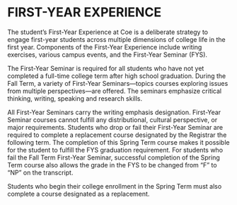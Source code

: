 # FIRST-YEAR EXPERIENCE

The student’s First-Year Experience at Coe is a deliberate strategy to engage first-year students across multiple dimensions of college life in the first year.  Components of the First-Year Experience include writing exercises, various campus events, and the First-Year Seminar (FYS).

The First-Year Seminar is required for all students who have not yet completed a full-time college term after high school graduation.  During the Fall Term, a variety of First-Year Seminars—topics courses exploring issues from multiple perspectives—are offered.  The seminars emphasize critical thinking, writing, speaking and research skills.  

All First-Year Seminars carry the writing emphasis designation.  First-Year Seminar courses cannot fulfill any distributional, cultural perspective, or major requirements.  Students who drop or fail their First-Year Seminar are required to complete a replacement course designated by the Registrar the following term.  The completion of this Spring Term course makes it possible for the student to fulfill the FYS graduation requirement.  For students who fail the Fall Term First-Year Seminar, successful completion of the Spring Term course also allows the grade in the FYS to be changed from “F” to “NP” on the transcript.

Students who begin their college enrollment in the Spring Term must also complete a course designated as a replacement.

